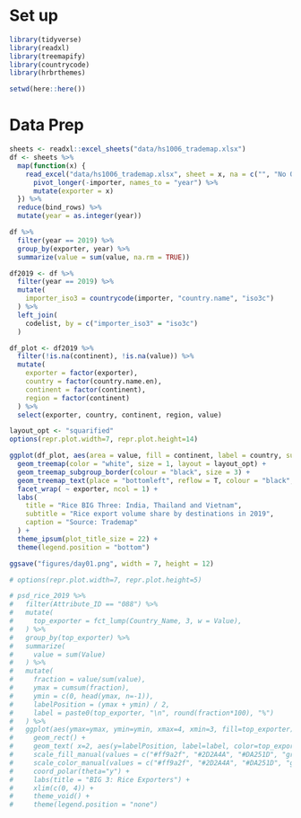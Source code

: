 # Set up

```r
library(tidyverse)
library(readxl)
library(treemapify)
library(countrycode)
library(hrbrthemes)

setwd(here::here())
```

# Data Prep

```r
sheets <- readxl::excel_sheets("data/hs1006_trademap.xlsx")
df <- sheets %>%
  map(function(x) {
    read_excel("data/hs1006_trademap.xlsx", sheet = x, na = c("", "No Quantity")) %>%
      pivot_longer(-importer, names_to = "year") %>%
      mutate(exporter = x)
  }) %>%
  reduce(bind_rows) %>%
  mutate(year = as.integer(year))
```

```r
df %>%
  filter(year == 2019) %>%
  group_by(exporter, year) %>%
  summarize(value = sum(value, na.rm = TRUE))
```

```r
df2019 <- df %>% 
  filter(year == 2019) %>%
  mutate(
    importer_iso3 = countrycode(importer, "country.name", "iso3c")
  ) %>%
  left_join(
    codelist, by = c("importer_iso3" = "iso3c")
  )
```

```r
df_plot <- df2019 %>% 
  filter(!is.na(continent), !is.na(value)) %>%
  mutate(
    exporter = factor(exporter),
    country = factor(country.name.en),
    continent = factor(continent),
    region = factor(continent)
  ) %>%
  select(exporter, country, continent, region, value)
```

```r
layout_opt <- "squarified"
options(repr.plot.width=7, repr.plot.height=14)

ggplot(df_plot, aes(area = value, fill = continent, label = country, subgroup = continent)) +
  geom_treemap(color = "white", size = 1, layout = layout_opt) +
  geom_treemap_subgroup_border(colour = "black", size = 3) +
  geom_treemap_text(place = "bottomleft", reflow = T, colour = "black", layout = layout_opt) +
  facet_wrap( ~ exporter, ncol = 1) +
  labs(
    title = "Rice BIG Three: India, Thailand and Vietnam",
    subtitle = "Rice export volume share by destinations in 2019", 
    caption = "Source: Trademap"
  ) + 
  theme_ipsum(plot_title_size = 22) +
  theme(legend.position = "bottom")

ggsave("figures/day01.png", width = 7, height = 12)
```

```r
# options(repr.plot.width=7, repr.plot.height=5)

# psd_rice_2019 %>% 
#   filter(Attribute_ID == "088") %>%
#   mutate(
#     top_exporter = fct_lump(Country_Name, 3, w = Value),
#   ) %>%
#   group_by(top_exporter) %>%
#   summarize(
#     value = sum(Value)
#   ) %>%
#   mutate(
#     fraction = value/sum(value),
#     ymax = cumsum(fraction),
#     ymin = c(0, head(ymax, n=-1)),
#     labelPosition = (ymax + ymin) / 2,
#     label = paste0(top_exporter, "\n", round(fraction*100), "%")
#   ) %>%
#   ggplot(aes(ymax=ymax, ymin=ymin, xmax=4, xmin=3, fill=top_exporter)) +
#     geom_rect() +
#     geom_text( x=2, aes(y=labelPosition, label=label, color=top_exporter), size=4) + # x here controls label position (inner / outer)
#     scale_fill_manual(values = c("#ff9a2f", "#2D2A4A", "#DA251D", "grey70")) +
#     scale_color_manual(values = c("#ff9a2f", "#2D2A4A", "#DA251D", "grey70")) +
#     coord_polar(theta="y") +
#     labs(title = "BIG 3: Rice Exporters") + 
#     xlim(c(0, 4)) +
#     theme_void() +
#     theme(legend.position = "none")
```
